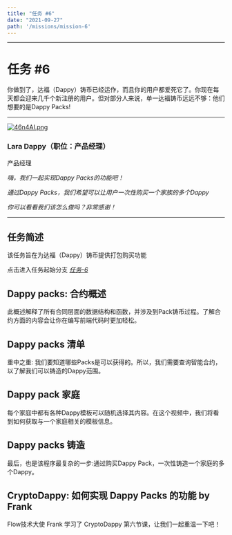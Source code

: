 ---
title: "任务 #6"
date: "2021-09-27"
path: '/missions/mission-6'
---



---

# 任务 #6

你做到了，达福（Dappy）铸币已经运作，而且你的用户都爱死它了。你现在每天都会迎来几千个新注册的用户。但对部分人来说，单一达福铸币远远不够：他们想要的是Dappy Packs! 

---

[![46n4AI.png](https://z3.ax1x.com/2021/09/26/46n4AI.png)](https://imgtu.com/i/46n4AI)

### Lara Dappy（职位：产品经理）


产品经理

*嗨，我们一起实现Dappy Packs的功能吧！*

*通过Dappy Packs，我们希望可以让用户一次性购买一个家族的多个Dappy*

*你可以看看我们该怎么做吗？非常感谢！*

---

## 任务简述

该任务旨在为达福（Dappy）铸币提供打包购买功能

点击进入任务起始分支 *[任务-6](https://github.com/bebner/crypto-dappy/tree/mission-6)*

## Dappy packs: 合约概述

此概述解释了所有合同层面的数据结构和函数，并涉及到Pack铸币过程。了解合约方面的内容会让你在编写前端代码时更加轻松。

<YoutubeEmbed embedId="ev7LwnH0gl0"/>

## Dappy packs 清单

重中之重: 我们要知道哪些Packs是可以获得的。所以，我们需要查询智能合约，以了解我们可以铸造的Dappy范围。

<YoutubeEmbed embedId="INunRFdPuek"/>

## Dappy pack 家庭

每个家庭中都有各种Dappy模板可以随机选择其内容。在这个视频中，我们将看到如何获取与一个家庭相关的模板信息。

<YoutubeEmbed embedId="1AuUcBDz-To"/>

## Dappy packs 铸造

最后，也是该程序最复杂的一步:通过购买Dappy Pack，一次性铸造一个家庭的多个Dappy。

<YoutubeEmbed embedId="8Rav4AmqSKY"/>

## CryptoDappy: 如何实现 Dappy Packs 的功能 by Frank

Flow技术大使 Frank 学习了 CryptoDappy 第六节课，让我们一起重温一下吧！

<BilibiliEmbed embedId="BV1q64y1h7Hd"/>
